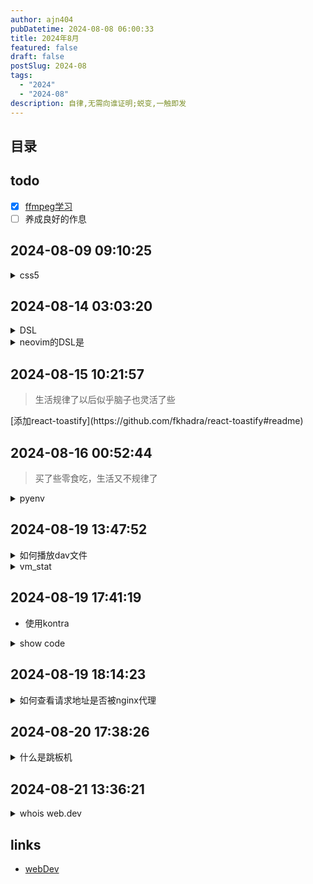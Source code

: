 ```yaml
---
author: ajn404
pubDatetime: 2024-08-08 06:00:33
title: 2024年8月
featured: false
draft: false
postSlug: 2024-08
tags:
  - "2024"
  - "2024-08"
description: 自律,无需向谁证明;蜕变,一触即发
---
```


## 目录

## todo

- [x] [ffmpeg学习](/posts/ffmpeg)
- [ ] 养成良好的作息

## 2024-08-09 09:10:25

<details>
<summary>css5</summary>
CSS5并不是一个正式的版本名称，但它通常指的是自CSS3以来引入的一系列新特性和功能。这些新特性在过去几年中逐渐被开发者和浏览器支持。以下是一些在2023年和2024年被广泛讨论的CSS新特性：

1. **容器查询（Container Queries）**：允许开发者根据父容器的大小来调整子元素的样式。这使得组件能够更灵活地适应不同的布局需求，而不仅仅依赖于视口大小的媒体查询[2](https://positivethinking.tech/insights/the-10-new-css-features-in-2023)[3](https://academind.com/tutorials/5-modern-css-features-you-should-know-in-2024)。

2. **CSS嵌套（CSS Nesting）**：原生支持CSS嵌套，允许开发者在一个选择器内部定义另一个选择器，从而减少冗余代码并提高可读性。这一特性以前通常依赖于CSS预处理器如Sass或Less来实现[2](https://positivethinking.tech/insights/the-10-new-css-features-in-2023)[3](https://academind.com/tutorials/5-modern-css-features-you-should-know-in-2024)。

3. **`:has()`选择器**：这个选择器允许开发者根据子元素的状态来改变父元素的样式，例如，当某个输入框被选中时，可以改变其父元素的边框样式。这简化了许多需要JavaScript的操作[3](https://academind.com/tutorials/5-modern-css-features-you-should-know-in-2024)。

4. **新视口单位**：引入了小视口（svh/svw）、大视口（lvh/lvw）和动态视口（dvh/dvw）单位，这些单位考虑了移动设备上浏览器工具栏的高度，使得布局更加精确[2](https://positivethinking.tech/insights/the-10-new-css-features-in-2023)。

5. **间距属性（Gap Property）**：在Flexbox和Grid布局中引入了`gap`属性，可以更方便地设置行和列之间的间距，而不需要单独处理第一个和最后一个元素的边距[2](https://positivethinking.tech/insights/the-10-new-css-features-in-2023)。

6. **强调颜色属性（Accent-color Property）**：允许开发者快速自定义表单元素（如复选框和单选按钮）的颜色，简化了样式的应用[2](https://positivethinking.tech/insights/the-10-new-css-features-in-2023)。

这些新特性使得CSS在现代网页开发中更加灵活和强大，帮助开发者更高效地创建响应式和用户友好的界面。随着浏览器的不断更新和支持，预计未来会有更多的CSS特性被引入和普及。

</details>

## 2024-08-14 03:03:20

<details>
<summary>DSL</summary>

领域特定语言（Domain-Specific Language，简称 DSL）是一种专门为特定领域或特定问题域设计的编程语言或规格语言。与通用编程语言（如 Python、Java 或 C++）不同，领域特定语言通常针对某一特定任务或应用场景，旨在提高开发效率和代码可读性。

### 领域特定语言的特点

1. **专用性**：DSL 主要用于解决特定领域的问题，例如数据库查询、图形设计、网络配置等。它们通常不适合用于其他领域的编程。

2. **简化语法**：DSL 的语法通常比通用语言更简单，更接近于自然语言或领域内的专业术语，使得非程序员也能理解和使用。

3. **高效性**：由于 DSL 针对特定任务进行了优化，因此在处理相关问题时，通常比通用语言更高效。

4. **可读性**：DSL 的设计通常注重代码的可读性，使得开发人员和领域专家能够更容易地理解代码的意图。

### 领域特定语言的类型

领域特定语言可以分为两类：

1. **内部 DSL**：这些语言是构建在通用编程语言之上的，利用通用语言的语法和特性来创建一种新的语言风格。例如，Ruby 中的 RSpec 测试框架就是一个内部 DSL，它使用 Ruby 的语法来描述测试用例。

2. **外部 DSL**：这些语言有自己独立的语法和解析器，通常需要单独的编译器或解释器来处理。例如，SQL（结构化查询语言）就是一种外部 DSL，用于数据库查询和操作。

### 领域特定语言的例子

- **SQL**：用于数据库操作的语言，专门设计用于查询和管理关系数据库。
- **HTML/CSS**：用于网页设计和布局的标记语言和样式表语言。
- **正则表达式**：用于字符串匹配和搜索的模式描述语言。
- **Makefile**：用于自动化构建过程的脚本语言。

### 总结

领域特定语言通过提供针对特定任务的简化语法和功能，帮助开发人员更高效地解决问题。它们在软件开发中扮演着重要角色，尤其是在需要与特定领域知识紧密结合的应用场景中。

</details>

<details>
<summary>neovim的DSL是</summary>

Neovim 的领域特定语言（DSL）主要是指其配置和插件开发中使用的 Lua 语言。Neovim 通过引入 Lua 作为配置语言，提供了一种灵活且强大的方式来扩展和自定义编辑器的功能。

### Neovim 的 DSL 特点

1. **Lua 语言**：Neovim 使用 Lua 作为其主要的脚本语言，Lua 是一种轻量级、高效的脚本语言，适合嵌入式使用。通过 Lua，用户可以编写插件、配置编辑器行为以及实现复杂的自动化任务。

2. **简化的 API**：Neovim 提供了一套丰富的 API，允许开发者通过 Lua 访问和操作编辑器的各个方面。这些 API 使得开发者能够轻松实现自定义功能，如键映射、命令定义和用户界面修改。

3. **插件系统**：Neovim 的插件系统支持使用 Lua 编写插件，开发者可以利用 Lua 的特性来创建高性能的插件。这种灵活性使得 Neovim 的生态系统不断扩展，用户可以根据自己的需求安装和配置各种插件。

4. **易于学习和使用**：对于熟悉 Lua 的开发者来说，Neovim 的 DSL 提供了一种直观的方式来定制编辑器。即使是新手，也能通过简单的 Lua 代码快速上手。

### 示例

以下是一个简单的 Neovim 配置示例，展示了如何使用 Lua 进行基本的设置：

```lua
-- 设置行号
vim.o.number = true

-- 设置缩进
vim.o.tabstop = 4
vim.o.shiftwidth = 4
vim.o.expandtab = true

-- 映射键
vim.api.nvim_set_keymap('n', '<leader>ff', ':Telescope find_files<CR>', { noremap = true, silent = true })
```

在这个示例中，使用 Lua 语法设置了行号、缩进规则，并定义了一个键映射。

### 总结

Neovim 的 DSL 主要是通过 Lua 实现的，提供了强大的扩展性和灵活性，使得用户能够根据自己的需求定制编辑器的行为和功能。这种设计使得 Neovim 成为一个高度可定制的文本编辑器，适合各种开发需求。

</details>

## 2024-08-15 10:21:57

> 生活规律了以后似乎脑子也灵活了些

<div class="text-2xl font-bold text-center cursor-wait">
  [添加react-toastify](https://github.com/fkhadra/react-toastify#readme)
</div>

## 2024-08-16 00:52:44

> 买了些零食吃，生活又不规律了

<details>
<summary>pyenv</summary>

pyenv 是一个简单的 Python 版本管理工具，它允许用户轻松地在多个 Python 版本之间切换。

```shell
# 下载
curl https://pyenv.run | bash

# 配置环境
export PYENV_ROOT="$HOME/.pyenv"
[[ -d $PYENV_ROOT/bin ]] && export PATH="$PYENV_ROOT/bin:$PATH"
eval "$(pyenv init -)"

# 设置全局 Python 版本
pyenv global 2.7.18
```

</details>

## 2024-08-19 13:47:52

<details>
<summary>如何播放dav文件</summary>

要在网页上播放 DAV 文件，通常需要将 DAV 文件转换为浏览器支持的格式，因为大多数浏览器不直接支持 DAV 格式。以下是一些常见的方法来实现这一目标：

### 1. 使用转换工具

首先，你可以使用一些在线或离线工具将 DAV 文件转换为常见的视频格式，如 MP4 或 HLS。以下是一些推荐的工具：

- **FFmpeg**：这是一个强大的命令行工具，可以将 DAV 文件转换为其他格式。你可以使用以下命令将 DAV 转换为 MP4：

  ```bash
  ffmpeg -i input.dav -c:v libx264 -c:a aac output.mp4
  ```

- **在线转换器**：有许多在线服务可以将 DAV 文件转换为 MP4 或其他格式，例如 [Online Convert](https://video.online-convert.com/convert/dav-to-mpg) [3](https://video.online-convert.com/convert/dav-to-mpg)。

### 2. 使用流媒体服务器

如果你需要实时播放 DAV 文件，可以考虑使用流媒体服务器（如 Wowza、Red5 或 Nginx RTMP 模块）来处理 DAV 流并将其转换为浏览器支持的格式（如 HLS 或 DASH）。这样，你可以在网页上使用 HTML5 `<video>` 标签播放流。

### 3. 播放转换后的文件

一旦你将 DAV 文件转换为浏览器支持的格式（如 MP4），你可以使用 HTML5 `<video>` 标签在网页上播放它。示例代码如下：

```html
<video controls>
  <source src="path/to/your/video.mp4" type="video/mp4" />
  您的浏览器不支持视频标签。
</video>
```

### 4. 使用 JavaScript 播放

如果你希望通过 JavaScript 控制视频播放，可以使用以下代码：

```html
<video id="myVideo" controls>
  <source src="path/to/your/video.mp4" type="video/mp4" />
  您的浏览器不支持视频标签。
</video>

<script>
  const video = document.getElementById("myVideo");
  video.play(); // 自动播放视频
</script>
```

### 总结

由于浏览器不直接支持 DAV 文件，最有效的方法是将其转换为 MP4 或其他支持的格式，然后使用 HTML5 `<video>` 标签进行播放。通过使用 FFmpeg 或在线转换工具，你可以轻松地完成这一过程。

</details>

<details>
<summary>vm_stat</summary>

```shell
└─(14:00:18)──> vm_stat                                           ──(一, 819)─┘
Mach Virtual Memory Statistics: (page size of 16384 bytes)
Pages free:                                5743.
Pages active:                            319024.
Pages inactive:                          314350.
Pages speculative:                         4305.
Pages throttled:                              0.
Pages wired down:                        131577.
Pages purgeable:                           5434.
"Translation faults":                5790473889.
Pages copy-on-write:                   18486166.
Pages zero filled:                    691393681.
Pages reactivated:                    315635451.
Pages purged:                          13915221.
File-backed pages:                       223422.
Anonymous pages:                         414257.
Pages stored in compressor:              420240.
Pages occupied by compressor:            240030.
Decompressions:                       337929136.
Compressions:                         387047075.
Pageins:                               29825800.
Pageouts:                                833135.
Swapins:                                7152830.
Swapouts:                              11132853.
```

从你提供的 `vm_stat` 输出中，可以分析出当前系统的虚拟内存使用情况。以下是各项指标的解释：

1. **Pages free (空闲页面)**: 当前系统中有 5743 个页面是空闲的，表示这些页面可以被分配给新的进程或用于缓存。

2. **Pages active (活动页面)**: 有 319024 个页面正在被使用，这些页面包含当前正在运行的进程的数据。

3. **Pages inactive (非活动页面)**: 314350 个页面处于非活动状态，这些页面曾经被使用，但现在不再被活跃进程使用，可以被系统回收。

4. **Pages speculative (推测页面)**: 4305 个页面被标记为推测性，这些页面是系统预先加载的，以提高性能。

5. **Pages wired down (固定页面)**: 131577 个页面是固定的，意味着这些页面不能被交换到磁盘上，通常是操作系统的核心部分或驱动程序。

6. **Pages purgeable (可清除页面)**: 5434 个页面是可清除的，表示这些页面可以在内存紧张时被释放。

7. **Translation faults (地址转换错误)**: 5790473889 次，表示在访问内存时发生了多少次地址转换错误，通常是由于页面不在内存中而需要从磁盘加载。

8. **Pages copy-on-write (写时复制页面)**: 18486166 次，表示在进行写操作时，系统需要复制页面以保持数据一致性。

9. **Pages zero filled (零填充页面)**: 691393681 次，表示系统为新分配的页面填充了零。

10. **Pages reactivated (重新激活页面)**: 315635451 次，表示从非活动状态重新激活的页面。

11. **Pages purged (清除页面)**: 13915221 次，表示被清除的页面数量。

12. **File-backed pages (文件支持页面)**: 223422 个页面是由文件支持的，通常是映射到磁盘文件的页面。

13. **Anonymous pages (匿名页面)**: 414257 个页面是匿名的，表示这些页面没有文件支持。

14. **Pages stored in compressor (压缩存储页面)**: 420240 个页面被压缩存储，以节省内存。

15. **Pages occupied by compressor (压缩占用页面)**: 240030 个页面被压缩器占用。

16. **Decompressions (解压缩次数)**: 337929136 次，表示从压缩状态恢复到正常状态的次数。

17. **Compressions (压缩次数)**: 387047075 次，表示将页面压缩以节省内存的次数。

18. **Pageins (页面调入)**: 29825800 次，表示从磁盘调入内存的页面数量。

19. **Pageouts (页面调出)**: 833135 次，表示从内存调出到磁盘的页面数量。

20. **Swapins (交换调入)**: 7152830 次，表示从交换空间调入内存的页面数量。

21. **Swapouts (交换调出)**: 11132853 次，表示从内存调出到交换空间的页面数量。

从这些数据可以看出，系统的内存使用情况相对活跃，尤其是活动页面和非活动页面的数量都很高。需要注意的是，频繁的页面调入和调出可能会影响系统性能，建议监控这些指标，并考虑关闭一些占用内存较大的应用程序，或者增加物理内存以改善性能。

</details>

## 2024-08-19 17:41:19

- 使用kontra

<details>
<summary>show code</summary>

```astro
---

---

<script>
  import { init, Sprite, GameLoop } from "kontra/kontra.mjs";

  let { canvas } = init();

  // 创建一个简单的角色
  let player = Sprite({
    x: 100, // 起始位置
    y: 80,
    color: "red", // 颜色
    width: 20, // 宽度
    height: 40, // 高度
    dx: 2, // 水平方向速度
  });

  // 创建游戏循环
  let loop = GameLoop({
    update: function () {
      player.update();

      // 反转方向以防止角色离开画布
      if (player.x > canvas.width || player.x < 0) {
        player.dx = -player.dx;
      }
    },
    render: function () {
      player.render();
    },
  });

  loop.start(); // 开始游戏循环
</script>

<style>
  canvas {
    display: block;
    margin: 0 auto;
    background-color: #f0f0f0;
    border: 1px solid #000;
  }
</style>

<canvas width="640" height="480"></canvas>

```


<Kontra />

</details>

## 2024-08-19 18:14:23

<details>
<summary>如何查看请求地址是否被nginx代理</summary>
要查看某个请求地址是否被 Nginx 代理，可以通过以下几种方式来确认：

### 1. **使用 `curl` 查看响应头**

你可以使用 `curl` 命令行工具来查看请求是否经过了 Nginx 代理。Nginx 通常会在响应头中添加一些自定义头信息。

```bash
curl -I http://your-nginx-domain.com/path/to/resource
```

或使用 `-v` 选项查看详细的请求和响应信息：

```bash
curl -v http://your-nginx-domain.com/path/to/resource
```

#### 如何判断：

- 检查响应头是否包含 `Server: nginx` 或者其他 Nginx 添加的头信息，例如 `X-Proxy-Cache`，`X-Real-IP`，`X-Forwarded-For`，`X-Forwarded-Proto` 等。
- 如果你看到这些头信息，那么可以确定请求是通过 Nginx 代理的。

### 2. **查看 Nginx 访问日志**

Nginx 会将所有处理的请求记录到访问日志中。你可以通过查看 Nginx 的访问日志来确认某个请求是否通过了 Nginx。

Nginx 的访问日志通常位于 `/var/log/nginx/access.log`，你可以使用以下命令查看最新的日志条目：

```bash
tail -f /var/log/nginx/access.log
```

然后发起请求，查看日志中是否记录了这个请求。如果日志中显示了该请求的路径、方法、状态码等信息，说明请求已经经过了 Nginx。

### 3. **使用 Nginx 错误日志**

如果你的请求被 Nginx 代理时出现了错误，可以查看 Nginx 的错误日志。这通常位于 `/var/log/nginx/error.log`。

```bash
tail -f /var/log/nginx/error.log
```

当你发起请求时，检查错误日志中是否有相关的错误信息。Nginx 在处理错误时通常会记录相关的上下文。

### 4. **使用 `ngrep` 或 `tcpdump` 监控流量**

如果你想查看 Nginx 是否接收并转发了某个请求，可以使用 `ngrep` 或 `tcpdump` 来捕获网络流量。

例如，使用 `ngrep` 监听 HTTP 请求：

```bash
sudo ngrep -d any -W byline 'GET|POST' tcp port 80
```

使用 `tcpdump` 监听流量：

```bash
sudo tcpdump -i any -A -s 0 'tcp port 80'
```

通过分析这些工具捕获到的数据，你可以看到请求的具体流向。

### 5. **添加调试日志**

你可以在 Nginx 配置中为某些 `location` 块或整个服务器块添加调试日志，以确认请求的流向。修改 `nginx.conf` 并设置日志级别为 `debug`：

```nginx
error_log /var/log/nginx/error.log debug;
```

然后重启 Nginx 服务，重新查看 `error.log` 中的调试信息，确认请求是否被代理。

### 总结

通过以上方法，你可以有效地确认请求是否经过了 Nginx 代理。使用 `curl` 查看响应头和查看 Nginx 日志是最常用的方法，而流量监控工具和调试日志则更适合于更深入的分析和问题排查。

</details>

## 2024-08-20 17:38:26

<details>
<summary>什么是跳板机</summary>

跳板机（Jump Server）是一种网络安全设备，主要用于在不同的安全区域之间提供受控的访问。它充当一个中介，允许用户从一个网络连接到跳板机，然后再“跳转”到另一个网络。这种设计可以增强网络的安全性，因为跳板机通常会被配置为监控和记录所有通过它的流量，从而为网络管理员提供审计和监控的能力[1](https://www.ssh.com/academy/iam/jump-server)[5](https://nordvpn.com/cybersecurity/glossary/jump-server/?srsltid=AfmBOooMrGW0zN32U1ZlSynznh0FHI8JKPozz2vz_yCMWeUAL9lHRs5F)。

跳板机的工作原理是，当用户需要访问一个位于受保护网络（如DMZ）中的设备时，他们首先需要通过跳板机进行身份验证。只有经过验证的用户才能访问目标设备，这样可以有效地防止未授权的访问[3](https://en.wikipedia.org/wiki/Jump_server)[4](https://community.cisco.com/t5/network-management/what-is-jump-server-or-jump-box/td-p/4684022)。

跳板机通常用于大型企业或数据中心，因为它们需要管理多个客户端和服务器连接。通过使用跳板机，企业可以增强对内部服务器和域的控制，并提高安全性，防止数据泄露和网络攻击[1](https://www.ssh.com/academy/iam/jump-server)[6](https://www.javatpoint.com/what-is-a-jump-server)。

</details>

## 2024-08-21 13:36:21

<details>
<summary>whois web.dev</summary>

要获取关于域名 `web.dev` 的 WHOIS 信息，可以使用多个 WHOIS 查询工具。WHOIS 查询通常会提供域名的注册信息，包括注册商、注册日期、到期日期、DNS 服务器等。

根据最新的 WHOIS 数据，`web.dev` 的信息如下：

- **域名**: web.dev
- **注册商**: Charleston Road Registry
- **注册日期**: 2018-10-29
- **到期日期**: 2024-10-29
- **更新日期**: 2023-12-13
- **域名状态**: 包含 `serverDeleteProhibited`、`serverTransferProhibited` 和 `serverUpdateProhibited` 状态，表示该域名在转移和更新时受到限制。
- **名称服务器**: ns1.zdns.google, ns2.zdns.google, ns3.zdns.google, ns4.zdns.google

需要注意的是，WHOIS 查询结果中可能会出现 "REDACTED FOR PRIVACY" 的信息，这意味着某些注册者的个人信息被隐私保护服务隐藏，以防止滥用或身份盗窃[3](https://www.whois.com/whois/web.dev)[5](https://www.reddit.com/r/webdev/comments/awr7wc/getting_whois_info_for_dev_domain/)。

```shell
┌─(~/Documents/ajn404.github.io)─────────────────────────────────────────(ninghuiyue@ninghuiyuedeMac-mini:s002)─┐
└─(13:34:40 on main ✹)──> whois web.dev                                                         1 ↵ ──(三, 821)─┘
% IANA WHOIS server
% for more information on IANA, visit http://www.iana.org
% This query returned 1 object

refer:        whois.nic.google

domain:       DEV

organisation: Charleston Road Registry Inc.
address:      1600 Amphitheatre Parkway
address:      Mountain View CA 94043
address:      United States of America (the)

contact:      administrative
name:         TLD Admin
organisation: Google Inc.
address:      111 8th Avenue
address:      New York NY 10011
address:      United States of America (the)
phone:        +1 404 978 8419
fax-no:       +1 650 492 5631
e-mail:       iana-contact@google.com

contact:      technical
name:         TLD Engineering
organisation: Google Inc.
address:      76 Ninth Avenue, 4th Floor
address:      New York NY 10011
address:      United States of America (the)
phone:        +1 404 978 8419
fax-no:       +1 650 492 5631
e-mail:       crr-tech@google.com

nserver:      NS-TLD1.CHARLESTONROADREGISTRY.COM 2001:4860:4802:32:0:0:0:69 216.239.32.105
nserver:      NS-TLD2.CHARLESTONROADREGISTRY.COM 2001:4860:4802:34:0:0:0:69 216.239.34.105
nserver:      NS-TLD3.CHARLESTONROADREGISTRY.COM 2001:4860:4802:36:0:0:0:69 216.239.36.105
nserver:      NS-TLD4.CHARLESTONROADREGISTRY.COM 2001:4860:4802:38:0:0:0:69 216.239.38.105
nserver:      NS-TLD5.CHARLESTONROADREGISTRY.COM 2001:4860:4805:0:0:0:0:69 216.239.60.105
ds-rdata:     60074 8 2 b942e2ce5aebf62fca59d05707e6dbb795211d540d8adba02e9e89e833424785

whois:        whois.nic.google

status:       ACTIVE
remarks:      Registration information: https://www.registry.google

created:      2014-11-20
changed:      2020-04-20
source:       IANA

# whois.nic.google

Domain Name: web.dev
Registry Domain ID: 2E35D5AB3-DEV
Registrar WHOIS Server: whois.nic.google
Registrar URL: http://www.charlestonroadregistry.com
Updated Date: 2023-12-13T15:57:39Z
Creation Date: 2018-10-29T15:57:39Z
Registry Expiry Date: 2024-10-29T15:57:39Z
Registrar: Charleston Road Registry Billable
Registrar IANA ID: 9998
Registrar Abuse Contact Email: registry-abuse-support@google.com
Registrar Abuse Contact Phone: +1.2125652632
Domain Status: serverDeleteProhibited https://icann.org/epp#serverDeleteProhibited
Domain Status: serverTransferProhibited https://icann.org/epp#serverTransferProhibited
Domain Status: serverUpdateProhibited https://icann.org/epp#serverUpdateProhibited
Registry Registrant ID: REDACTED FOR PRIVACY
Registrant Name: REDACTED FOR PRIVACY
Registrant Organization: Charleston Road Registry, Inc.
Registrant Street: REDACTED FOR PRIVACY
Registrant Street:
Registrant City: REDACTED FOR PRIVACY
Registrant State/Province: CA
Registrant Postal Code: REDACTED FOR PRIVACY
Registrant Country: US
Registrant Phone: REDACTED FOR PRIVACY
Registrant Fax: REDACTED FOR PRIVACY
Registrant Email: Please query the WHOIS server of the owning registrar identified in this output for information on how to contact the Registrant, Admin, or Tech contact of the queried domain name.
Registry Admin ID: REDACTED FOR PRIVACY
Admin Name: REDACTED FOR PRIVACY
Admin Organization: REDACTED FOR PRIVACY
Admin Street: REDACTED FOR PRIVACY
Admin Street:
Admin City: REDACTED FOR PRIVACY
Admin State/Province: REDACTED FOR PRIVACY
Admin Postal Code: REDACTED FOR PRIVACY
Admin Country: REDACTED FOR PRIVACY
Admin Phone: REDACTED FOR PRIVACY
Admin Fax: REDACTED FOR PRIVACY
Admin Email: Please query the WHOIS server of the owning registrar identified in this output for information on how to contact the Registrant, Admin, or Tech contact of the queried domain name.
Registry Tech ID: REDACTED FOR PRIVACY
Tech Name: REDACTED FOR PRIVACY
Tech Organization: REDACTED FOR PRIVACY
Tech Street: REDACTED FOR PRIVACY
Tech Street:
Tech City: REDACTED FOR PRIVACY
Tech State/Province: REDACTED FOR PRIVACY
Tech Postal Code: REDACTED FOR PRIVACY
Tech Country: REDACTED FOR PRIVACY
Tech Phone: REDACTED FOR PRIVACY
Tech Fax: REDACTED FOR PRIVACY
Tech Email: Please query the WHOIS server of the owning registrar identified in this output for information on how to contact the Registrant, Admin, or Tech contact of the queried domain name.
Name Server: ns1.zdns.google
Name Server: ns2.zdns.google
Name Server: ns3.zdns.google
Name Server: ns4.zdns.google
DNSSEC: unsigned
URL of the ICANN Whois Inaccuracy Complaint Form: https://www.icann.org/wicf/
>>> Last update of WHOIS database: 2024-08-21T05:34:49Z <<<
```

</details>

## links

- [webDev]()
